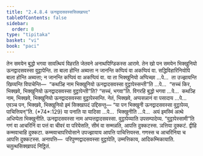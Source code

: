 ```yaml
---
title: "2.4.8.4 ऊनद्वादसवस्ससिक्खापद"
tableOfContents: false
sidebar:
  order: 8
type: "tipitaka"
basket: "vi"
book: "paci"
---
```



<DynamicBreadcrumb />

<Division number="1136" book="paci">

<Paragraph number="3330" book="paci">
तेन समयेन बुद्धो भगवा सावत्थियं विहरति जेतवने अनाथपिण्डिकस्स आरामे. तेन खो पन समयेन भिक्खुनियो ऊनद्वादसवस्सा वुट्ठापेन्ति. ता बाला होन्ति अब्यत्ता न जानन्ति कप्पियं वा अकप्पियं वा. सद्धिविहारिनियोपि बाला होन्ति अब्यत्ता; न जानन्ति कप्पियं वा अकप्पियं वा.
</Paragraph>

<Paragraph number="3331" book="paci">
या ता भिक्खुनियो अप्पिच्छा …पे…  ता उज्झायन्ति खिय्यन्ति विपाचेन्ति—  “कथञ्हि नाम भिक्खुनियो ऊनद्वादसवस्सा वुट्ठापेस्सन्ती”ति …पे…  “सच्चं किर, भिक्खवे, भिक्खुनियो ऊनद्वादसवस्सा वुट्ठापेन्ती”ति? “सच्चं, भगवा”ति. विगरहि बुद्धो भगवा …पे…  कथञ्हि नाम, भिक्खवे, भिक्खुनियो ऊनद्वादसवस्सा वुट्ठापेस्सन्ति. नेतं, भिक्खवे, अप्पसन्नानं वा पसादाय …पे…  एवञ्च पन, भिक्खवे, भिक्खुनियो इमं सिक्खापदं उद्दिसन्तु—
</Paragraph>

</Division>
<Division number="1137" book="paci">

<Paragraph number="3332" book="paci">
<Emphasis>“या पन भिक्खुनी ऊनद्वादसवस्सा वुट्ठापेय्य, पाचित्तियन्”</Emphasis>ति. (*74*:<Emphasis>129</Emphasis>)
</Paragraph>

</Division>
<Division number="1138" book="paci">

<Paragraph number="3333" book="paci">
<Emphasis>या पना</Emphasis>ति या यादिसा …पे…  <Emphasis>भिक्खुनी</Emphasis>ति …पे…  अयं इमस्मिं अत्थे अधिप्पेता भिक्खुनीति.
</Paragraph>

<Paragraph number="3334" book="paci">
<Emphasis>ऊनद्वादसवस्सा</Emphasis> नाम अप्पत्तद्वादसवस्सा.
</Paragraph>

<Paragraph number="3335" book="paci">
<Emphasis>वुट्ठापेय्या</Emphasis>ति उपसम्पादेय्य.
</Paragraph>

<Paragraph number="3336" book="paci">
“वुट्ठापेस्सामी”ति गणं वा आचरिनिं वा पत्तं वा चीवरं वा परियेसति, सीमं वा सम्मन्नति, आपत्ति दुक्कटस्स. ञत्तिया दुक्कटं. द्वीहि कम्मवाचाहि दुक्कटा. कम्मवाचापरियोसाने उपज्झायाय आपत्ति पाचित्तियस्स. गणस्स च आचरिनिया च आपत्ति दुक्कटस्स.
</Paragraph>

</Division>
<Division number="1139" book="paci">

<Paragraph number="3337" book="paci">
अनापत्ति—  परिपुण्णद्वादसवस्सा वुट्ठापेति, उम्मत्तिकाय, आदिकम्मिकायाति.

</Paragraph>
</Division>

<Paragraph number="3338" type="center" book="paci">
चतुत्थसिक्खापदं निट्ठितं.
</Paragraph>